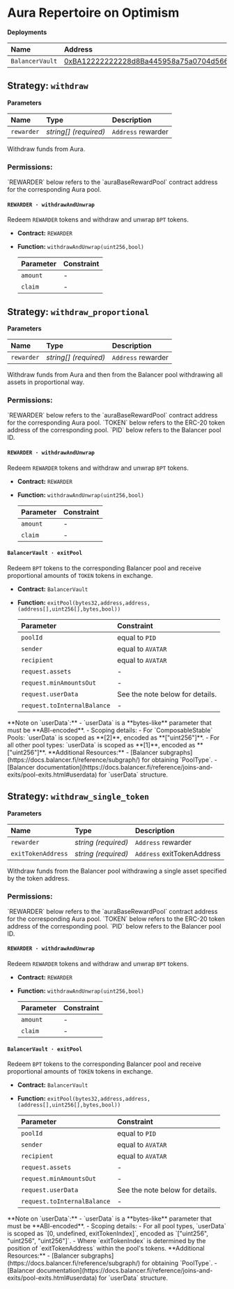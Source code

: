
# Aura Repertoire on Optimism

**Deployments**

| Name            | Address                                                                                                                          |
| :-------------- | :------------------------------------------------------------------------------------------------------------------------------- |
| `BalancerVault` | [0xBA12222222228d8Ba445958a75a0704d566BF2C8](https://optimistic.etherscan.io/address/0xBA12222222228d8Ba445958a75a0704d566BF2C8) |

## Strategy: `withdraw`

**Parameters**

| Name       | Type                  | Description        |
| :--------- | :-------------------- | :----------------- |
| `rewarder` | _string[] (required)_ | `Address` rewarder |

Withdraw funds from Aura.

### Permissions:

<Callout type="info">
  `REWARDER` below refers to the `auraBaseRewardPool` contract address for the
  corresponding Aura pool.
</Callout>

#### `REWARDER · withdrawAndUnwrap`

Redeem `REWARDER` tokens and withdraw and unwrap `BPT` tokens.

- **Contract:** `REWARDER`
- **Function:** `withdrawAndUnwrap(uint256,bool)`

  | Parameter | Constraint |
  | :-------- | :--------- |
  | `amount`  | -          |
  | `claim`   | -          |

## Strategy: `withdraw_proportional`

**Parameters**

| Name       | Type                  | Description        |
| :--------- | :-------------------- | :----------------- |
| `rewarder` | _string[] (required)_ | `Address` rewarder |

Withdraw funds from Aura and then from the Balancer pool withdrawing all assets in proportional way.

### Permissions:

<Callout type="info">
  `REWARDER` below refers to the `auraBaseRewardPool` contract address for the
  corresponding Aura pool.
</Callout>
<Callout type="info">
  `TOKEN` below refers to the ERC-20 token address of the corresponding pool.
</Callout>
<Callout type="info">`PID` below refers to the Balancer pool ID.</Callout>

#### `REWARDER · withdrawAndUnwrap`

Redeem `REWARDER` tokens and withdraw and unwrap `BPT` tokens.

- **Contract:** `REWARDER`
- **Function:** `withdrawAndUnwrap(uint256,bool)`

  | Parameter | Constraint |
  | :-------- | :--------- |
  | `amount`  | -          |
  | `claim`   | -          |

#### `BalancerVault · exitPool`

Redeem `BPT` tokens to the corresponding Balancer pool and receive proportional amounts of `TOKEN` tokens in exchange.

- **Contract:** `BalancerVault`
- **Function:** `exitPool(bytes32,address,address,(address[],uint256[],bytes,bool))`

  | Parameter                   | Constraint                      |
  | :-------------------------- | :------------------------------ |
  | `poolId`                    | equal to `PID`                  |
  | `sender`                    | equal to `AVATAR`               |
  | `recipient`                 | equal to `AVATAR`               |
  | `request.assets`            | -                               |
  | `request.minAmountsOut`     | -                               |
  | `request.userData`          | See the note below for details. |
  | `request.toInternalBalance` | -                               |

<Callout type="info">
  **Note on `userData`:**  
  - `userData` is a **bytes-like** parameter that must be **ABI-encoded**.  
  - Scoping details:  
    - For `ComposableStable` Pools: `userData` is scoped as **[2]**, encoded as **["uint256"]**.  
    - For all other pool types: `userData` is scoped as **[1]**, encoded as **["uint256"]**.
</Callout>
<Callout type="info">
 **Additional Resources:** 
  - [Balancer subgraphs](https://docs.balancer.fi/reference/subgraph/) for obtaining `PoolType`.  
  - [Balancer documentation](https://docs.balancer.fi/reference/joins-and-exits/pool-exits.html#userdata) for `userData` structure.  
</Callout>

## Strategy: `withdraw_single_token`

**Parameters**

| Name               | Type                | Description                |
| :----------------- | :------------------ | :------------------------- |
| `rewarder`         | _string (required)_ | `Address` rewarder         |
| `exitTokenAddress` | _string (required)_ | `Address` exitTokenAddress |

Withdraw funds from the Balancer pool withdrawing a single asset specified by the token address.

### Permissions:

<Callout type="info">
  `REWARDER` below refers to the `auraBaseRewardPool` contract address for the
  corresponding Aura pool.
</Callout>
<Callout type="info">
  `TOKEN` below refers to the ERC-20 token address of the corresponding pool.
</Callout>
<Callout type="info">`PID` below refers to the Balancer pool ID.</Callout>

#### `REWARDER · withdrawAndUnwrap`

Redeem `REWARDER` tokens and withdraw and unwrap `BPT` tokens.

- **Contract:** `REWARDER`
- **Function:** `withdrawAndUnwrap(uint256,bool)`

  | Parameter | Constraint |
  | :-------- | :--------- |
  | `amount`  | -          |
  | `claim`   | -          |

#### `BalancerVault · exitPool`

Redeem `BPT` tokens to the corresponding Balancer pool and receive proportional amounts of `TOKEN` tokens in exchange.

- **Contract:** `BalancerVault`
- **Function:** `exitPool(bytes32,address,address,(address[],uint256[],bytes,bool))`

  | Parameter                   | Constraint                      |
  | :-------------------------- | :------------------------------ |
  | `poolId`                    | equal to `PID`                  |
  | `sender`                    | equal to `AVATAR`               |
  | `recipient`                 | equal to `AVATAR`               |
  | `request.assets`            | -                               |
  | `request.minAmountsOut`     | -                               |
  | `request.userData`          | See the note below for details. |
  | `request.toInternalBalance` | -                               |

<Callout type="info">
  **Note on `userData`:**  
  - `userData` is a **bytes-like** parameter that must be **ABI-encoded**.  
  - Scoping details:  
    - For all pool types, `userData` is scoped as `[0, undefined, exitTokenIndex]`, encoded as `["uint256", "uint256", "uint256"]`.
    - Where `exitTokenIndex` is determined by the position of `exitTokenAddress` within the pool's tokens.
</Callout>
<Callout type="info">
 **Additional Resources:** 
  - [Balancer subgraphs](https://docs.balancer.fi/reference/subgraph/) for obtaining `PoolType`.  
  - [Balancer documentation](https://docs.balancer.fi/reference/joins-and-exits/pool-exits.html#userdata) for `userData` structure.  
</Callout>